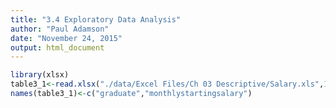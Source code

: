 ```yaml
---
title: "3.4 Exploratory Data Analysis"
author: "Paul Adamson"
date: "November 24, 2015"
output: html_document
---
```


```r
library(xlsx)
table3_1<-read.xlsx("./data/Excel Files/Ch 03 Descriptive/Salary.xls",1)
names(table3_1)<-c("graduate","monthlystartingsalary")
```